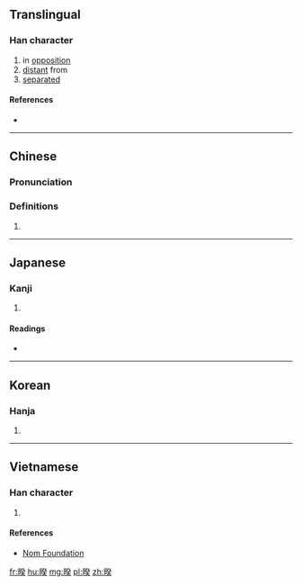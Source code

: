 ==Translingual==

===Han character===
{{Han char|rn=72|rad=日|as=09|sn=13|four=62034|canj=ANOK|ids=⿰日癸}}

# in [[opposition]]
# [[distant]] from
# [[separated]]

====References====
* {{Han ref|kx=0498.070|dkj=14045|dj=0866.050|hdz=21527.080|uh=668C|ud=26252|bh=DDC0|bd=56768}}

----

==Chinese==
{{zh-forms}}

===Pronunciation===
{{zh-pron
|m=kuí
|c=kwai4
|mc=
|oc=
|ma=
|cat=prep,a,v
}}

===Definitions===
# {{rfdef|lang=zh}}

----

==Japanese==

===Kanji===
{{ja-kanji|grade=|rs=日09}}

# {{defn|lang=ja|sort=日09}}

====Readings====
* {{ja-readings|on=[[けい]] (kei), [[け]] (ke)|kun=[[くれる]] (kureru)}}

----

==Korean==

===Hanja===
{{ko-hanja|hangeul=규|eumhun=|rv=gyu|mr=kyu|y=kyu}}

# {{defn|lang=ko|sort=日09}}

----

==Vietnamese==

===Han character===
{{vi-readings|rs=日09|hanviet=khuê}}

# {{defn|lang=vi|sort=日09}}

====References====
* [http://nomfoundation.org/common/nom_details.php?codepoint=668c Nom Foundation]

[[fr:暌]]
[[hu:暌]]
[[mg:暌]]
[[pl:暌]]
[[zh:暌]]